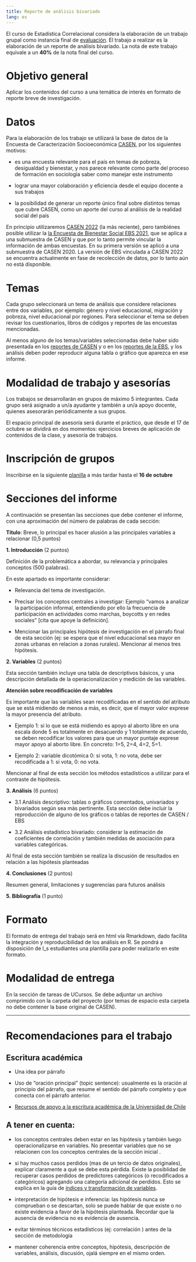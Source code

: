 ```yaml
---
title: Reporte de análisis bivariado
lang: es
---
```


El curso de Estadística Correlacional considera la elaboración de un trabajo grupal como instancia final de [evaluación](/syllabus#evaluación). El trabajo a realizar es la elaboración de un reporte de análisis bivariado.
La nota de este trabajo equivale a un **40%** de la nota final del curso.


# Objetivo general

Aplicar los contenidos del curso a una temática de interés en formato de reporte breve de investigación.

# Datos

Para la elaboración de los trabajo se utilizará la base de datos de la Encuesta de Caracterización Socioeconómica [CASEN](https://observatorio.ministeriodesarrollosocial.gob.cl/encuesta-casen), por los siguientes motivos:

  - es una encuesta relevante para el país en temas de pobreza, desigualdad y bienestar, y nos parece relevante como parte del proceso de formación en sociología saber como manejar  este instrumento

  - lograr una mayor colaboración y eficiencia desde el equipo docente a sus trabajos

  - la posibilidad de generar un reporte único final sobre distintos temas que cubre CASEN, como un aporte del curso al análisis de la realidad social del país

En principio utilizaremos [CASEN 2022](https://observatorio.ministeriodesarrollosocial.gob.cl/encuesta-casen-2022) (la más reciente), pero tambiénes posible utilizar la [la Encuesta de Bienestar Social EBS 2021](https://observatorio.ministeriodesarrollosocial.gob.cl/encuesta-bienestar-social), que se aplica a una submuestra de CASEN y que por lo tanto permite vincular la información de ambas encuestas. En su primera versión se aplicó a una submuestra de CASEN 2020. La versión de EBS vinculada a CASEN 2022 se encuentra actualmente en fase de recolección de datos, por lo tanto aún no está disponible.

# Temas

Cada grupo seleccionará un tema de análisis que considere relaciones entre dos variables, por ejemplo: género y nivel educacional, migración y pobreza, nivel educacional por regiones. Para seleccionar el tema se deben revisar los cuestionarios, libros de códigos y reportes de las encuestas mencionadas.

Al menos alguno de los temas/variables seleccionadas debe haber sido presentada en los [reportes de CASEN](https://observatorio.ministeriodesarrollosocial.gob.cl/encuesta-casen-2022) y o en los [reportes de la EBS](https://observatorio.ministeriodesarrollosocial.gob.cl/encuesta-bienestar-social-2021), y los análisis deben poder reproducir alguna tabla o gráfico que aparezca en ese informe.


# Modalidad de trabajo y asesorías

Los trabajos se desarrollarán en grupos de máximo 5 integrantes. Cada grupo será asignado a un/a ayudante y también a un/a apoyo docente, quienes asesorarán periódicamente a sus grupos.

El espacio principal de asesoría será durante el práctico, que desde el 17 de octubre se dividirá en dos momentos: ejercicios breves de aplicación de contenidos de la clase, y asesoría de trabajos.

# Inscripción de grupos

Inscribirse en la siguiente [planilla](https://docs.google.com/spreadsheets/d/1DQ5mUqJnvoPpUO2FjNv-1tKqbSigIhbodoSbnpt_3is/edit#gid=0) a más tardar hasta el **16 de octubre**


# Secciones del informe 

A continuación se presentan las secciones que debe contener el informe, con una aproximación del número de palabras de cada sección:

**Título**: Breve, lo principal es hacer alusión a las principales variables a relacionar (0,5 puntos)

**1. Introducción** (2 puntos)

Definición de la problemática a abordar, su relevancia y principales conceptos (500 palabras). 

En este apartado es importante considerar:

  - Relevancia del tema de investigación.

  - Precisar los conceptos centrales a investigar: Ejemplo "vamos a analizar la participación informal, entendiendo por ello la frecuencia de participación en actividades como marchas, boycotts y en redes sociales" [cita que apoye la definición].
  
  - Mencionar las principales hipótesis de investigación en el párrafo final de esta sección (ej: se espera que el nivel educacional sea mayor en zonas urbanas en relacion a zonas rurales). Mencionar al menos tres hipótesis.

**2. Variables** (2 puntos)

Esta sección también incluye una tabla de descriptivos básicos, y una descripción detallada de la operacionalización y medición de las variables.

::: callout-note
**Atención sobre recodificación de variables**
 
Es importante que las variables sean recodificadas en el sentido del atributo que se está midiendo de menos a más, es decir, que el mayor valor exprese la mayor presencia del atributo.

  - Ejemplo 1: si lo que se está midiendo es apoyo al aborto libre en una escala donde 5 es totalmente en desacuerdo y 1 totalmente de acuerdo, se deben recodificar los valores para que un mayor puntaje exprese mayor apoyo al aborto libre. En concreto: 1=5, 2=4, 4=2, 5=1.

  - Ejemplo 2: variable dicotómica 0: si vota, 1: no vota, debe ser recodificada a 1: si vota, 0: no vota.

:::

Mencionar al final de esta sección los métodos estadísticos a utilizar para el contraste de hipótesis.


**3. Análisis** (6 puntos)

- 3.1 Análisis descriptivo: tablas o gráficos comentados, univariados y bivariados según sea más pertinente. Esta sección debe incluir la reproducción de alguno de los gráficos o tablas de reportes de CASEN / EBS

- 3.2 Análisis estadístico bivariado: considerar la estimación de coeficientes de correlación y también medidas de asociación para variables categóricas.

Al final de esta sección también se realiza la discusión de resultados en relación a las hipótesis planteadas

**4. Conclusiones** (2 puntos)

Resumen general, limitaciones y sugerencias para futuros análisis


**5. Bibliografía** (1 punto)


# Formato

El formato de entrega del trabajo será en html vía Rmarkdown, dado facilita la integración y reproducibilidad de los análisis en R. Se pondrá a disposición de l_s estudiantes una plantilla para poder realizarlo en este formato.

# Modalidad de entrega

En la sección de tareas de UCursos. Se debe adjuntar un archivo comprimido con la carpeta del proyecto (por temas de espacio esta carpeta no debe contener la base original de CASEN).

---

# Recomendaciones para el trabajo {.tabset}

## Escritura académica

- Una idea por párrafo

- Uso de "oración principal" (topic sentence): usualmente es la oración al principio del párrafo, que resume el sentido del párrafo completo y que conecta con el párrafo anterior.

- [Recursos de apoyo a la escritura académica de la Universidad de Chile](https://aprendizaje.uchile.cl/recursos-para-leer-escribir-y-hablar-en-la-universidad/escribir/)


## A tener en cuenta:

- los conceptos centrales deben estar en las hipótesis y también luego operacionalizarse en variables. No presentar variables que no se relacionen con los conceptos centrales de la sección inicial .

- si hay muchos casos perdidos (mas de un tercio de datos originales), explicar claramente a qué se debe esta pérdida. Existe la posiblidad de recuperar casos perdidos de predictores categóricos (o recodificados a categóricos) agregando una categoría adicional de perdidos. Esto se explica en la guía de [índices y transformación de variables](https://multivariada.netlify.app/assignment/11-code/).

- interpretación de hipótesis e inferencia: las hipótesis nunca se comprueban o se descartan, solo se puede hablar de que existe o no existe evidencia a favor de la hipótesis planteada. Recordar que la ausencia de evidencia no es evidencia de ausencia.

- evitar términos técnicos estadísticos (ej: correlación ) antes de la sección de metodología

- mantener coherencia entre conceptos, hipótesis, descripción de variables, análisis, discusión, ojalá siempre en el mismo orden. 

